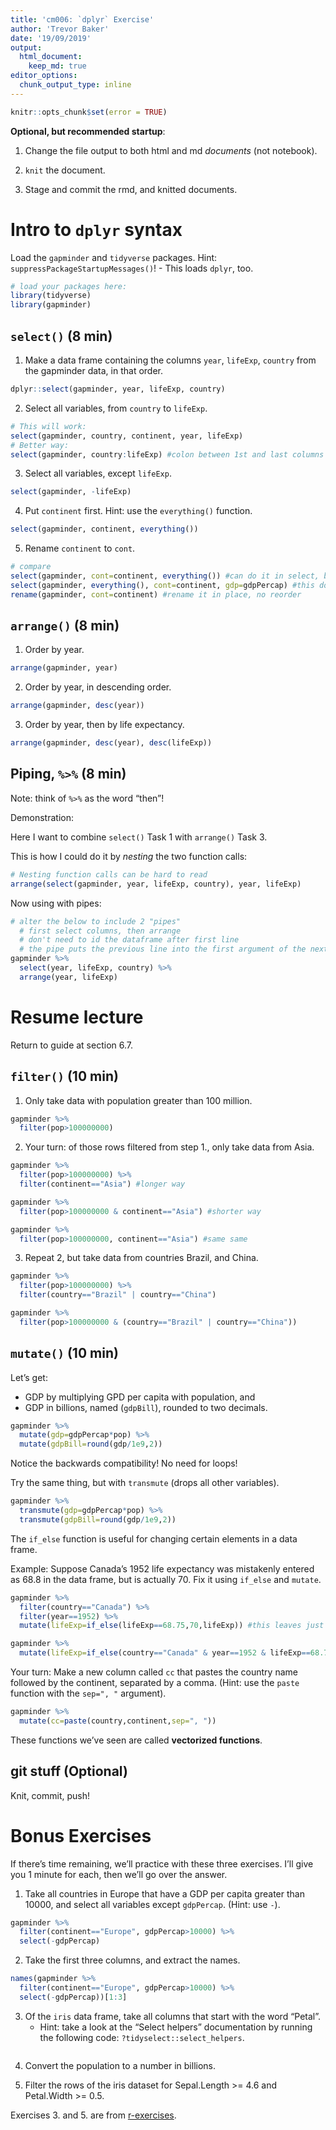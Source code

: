 ```yaml
---
title: 'cm006: `dplyr` Exercise'
author: 'Trevor Baker'
date: '19/09/2019'
output: 
  html_document:
    keep_md: true
editor_options: 
  chunk_output_type: inline
---
```

<!---The following chunk allows errors when knitting--->

```r
knitr::opts_chunk$set(error = TRUE)
```

**Optional, but recommended startup**:

1. Change the file output to both html and md _documents_ (not notebook).

2. `knit` the document. 

3. Stage and commit the rmd, and knitted documents.

# Intro to `dplyr` syntax

Load the `gapminder` and `tidyverse` packages. Hint: `suppressPackageStartupMessages()`!
    - This loads `dplyr`, too.
    
```r
# load your packages here:
library(tidyverse)
library(gapminder)
```
    

## `select()` (8 min)

1. Make a data frame containing the columns `year`, `lifeExp`, `country` from the gapminder data, in that order.

```r
dplyr::select(gapminder, year, lifeExp, country)
```


2. Select all variables, from `country` to `lifeExp`.

```r
# This will work:
select(gapminder, country, continent, year, lifeExp)
# Better way:
select(gapminder, country:lifeExp) #colon between 1st and last columns
```


3. Select all variables, except `lifeExp`.

```r
select(gapminder, -lifeExp)
```

4. Put `continent` first. Hint: use the `everything()` function.

```r
select(gapminder, continent, everything())
```


5. Rename `continent` to `cont`.

```r
# compare
select(gapminder, cont=continent, everything()) #can do it in select, but will reorder things
select(gapminder, everything(), cont=continent, gdp=gdpPercap) #this does not move cont to the end, just ensures that all columns are included.
rename(gapminder, cont=continent) #rename it in place, no reorder
```


## `arrange()` (8 min)

1. Order by year.

```r
arrange(gapminder, year)
```

2. Order by year, in descending order.

```r
arrange(gapminder, desc(year))
```

3. Order by year, then by life expectancy.

```r
arrange(gapminder, desc(year), desc(lifeExp))
```

## Piping, `%>%` (8 min)

Note: think of `%>%` as the word "then"!

Demonstration:

Here I want to combine `select()` Task 1 with `arrange()` Task 3.

This is how I could do it by *nesting* the two function calls:

```r
# Nesting function calls can be hard to read
arrange(select(gapminder, year, lifeExp, country), year, lifeExp)
```

Now using with pipes:

```r
# alter the below to include 2 "pipes"
  # first select columns, then arrange
  # don't need to id the dataframe after first line
  # the pipe puts the previous line into the first argument of the next function
gapminder %>%
  select(year, lifeExp, country) %>% 
  arrange(year, lifeExp)
```

# Resume lecture 

Return to guide at section 6.7.

## `filter()` (10 min)

1. Only take data with population greater than 100 million.

```r
gapminder %>%
  filter(pop>100000000)
```

2. Your turn: of those rows filtered from step 1., only take data from Asia.

```r
gapminder %>%
  filter(pop>100000000) %>%
  filter(continent=="Asia") #longer way

gapminder %>%
  filter(pop>100000000 & continent=="Asia") #shorter way

gapminder %>%
  filter(pop>100000000, continent=="Asia") #same same

```

3. Repeat 2, but take data from countries Brazil, and China. 

```r
gapminder %>%
  filter(pop>100000000) %>%
  filter(country=="Brazil" | country=="China")

gapminder %>%
  filter(pop>100000000 & (country=="Brazil" | country=="China"))
```

## `mutate()` (10 min)

Let's get: 

- GDP by multiplying GPD per capita with population, and
- GDP in billions, named (`gdpBill`), rounded to two decimals.

```r
gapminder %>%
  mutate(gdp=gdpPercap*pop) %>%
  mutate(gdpBill=round(gdp/1e9,2))
```

Notice the backwards compatibility! No need for loops!

Try the same thing, but with `transmute` (drops all other variables). 

```r
gapminder %>%
  transmute(gdp=gdpPercap*pop) %>%
  transmute(gdpBill=round(gdp/1e9,2))
```

The `if_else` function is useful for changing certain elements in a data frame.

Example: Suppose Canada's 1952 life expectancy was mistakenly entered as 68.8 in the data frame, but is actually 70. Fix it using `if_else` and `mutate`. 

```r
gapminder %>%
  filter(country=="Canada") %>%
  filter(year==1952) %>%
  mutate(lifeExp=if_else(lifeExp==68.75,70,lifeExp)) #this leaves just one row

gapminder %>%
  mutate(lifeExp=if_else(country=="Canada" & year==1952 & lifeExp==68.75, 70, lifeExp)) #this keeps all rows - this is correct

```

Your turn: Make a new column called `cc` that pastes the country name followed by the continent, separated by a comma. (Hint: use the `paste` function with the `sep=", "` argument).

```r
gapminder %>%
  mutate(cc=paste(country,continent,sep=", "))

```

These functions we've seen are called __vectorized functions__.

## git stuff (Optional)

Knit, commit, push!

# Bonus Exercises

If there's time remaining, we'll practice with these three exercises. I'll give you 1 minute for each, then we'll go over the answer.

1. Take all countries in Europe that have a GDP per capita greater than 10000, and select all variables except `gdpPercap`. (Hint: use `-`).

```r
gapminder %>%
  filter(continent=="Europe", gdpPercap>10000) %>%
  select(-gdpPercap)


```


2. Take the first three columns, and extract the names.

```r
names(gapminder %>%
  filter(continent=="Europe", gdpPercap>10000) %>%
  select(-gdpPercap))[1:3]

```


3. Of the `iris` data frame, take all columns that start with the word "Petal". 
    - Hint: take a look at the "Select helpers" documentation by running the following code: `?tidyselect::select_helpers`.
    
```r


```
    
    
    
4. Convert the population to a number in billions.

5. Filter the rows of the iris dataset for Sepal.Length >= 4.6 and Petal.Width >= 0.5.

Exercises 3. and 5. are from [r-exercises](https://www.r-exercises.com/2017/10/19/dplyr-basic-functions-exercises/).

